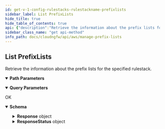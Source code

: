 ```yaml
---
id: get-v-1-config-rulestacks-rulestackname-prefixlists
sidebar_label: List PrefixLists
hide_title: true
hide_table_of_contents: true
api: {"description":"Retrieve the information about the prefix lists for the specified rulestack. \n","operationId":"get-v1-config-rulestacks-rulestackname-prefixlists","parameters":[{"description":"","in":"path","name":"rulestackname","required":true,"schema":{"type":"string"}},{"description":"If the number of prefix lists available for retrieval exceeds the maximum you requested, NGFW returns a NextToken value in response. To retrieve the next batch of prefix list, use this token in your next request.\n","in":"query","name":"nexttoken","required":false,"schema":{"maxLength":2048,"minLength":1,"pattern":"^[-0-9A-Za-z:\\/+=]+$","title":"Nexttoken","type":"string"}},{"description":"Prefix list candidate.\n","in":"query","name":"candidate","required":false,"schema":{"default":true,"title":"Candidate","type":"boolean"}},{"description":"Prefix lists in run state.\n","in":"query","name":"running","required":false,"schema":{"default":false,"title":"Running","type":"boolean"}},{"description":"Uncommitted Prefix lists.\n","in":"query","name":"uncommitted","required":false,"schema":{"default":false,"title":"Uncommitted","type":"boolean"}},{"description":"The maximum number of prefix lists that you want NGFW to return for this request.\n","in":"query","name":"maxresults","required":false,"schema":{"default":1024,"maximum":1024,"minimum":1,"title":"Maxresults","type":"integer"}}],"responses":{"200":{"content":{"application/json":{"schema":{"additionalProperties":false,"properties":{"Response":{"description":"The API call response.\n","additionalProperties":false,"properties":{"NextToken":{"description":"If the number of Prefix lists available for retrieval exceeds the maximum you requested, NGFW returns a NextToken value in response. To retrieve the next batch of Prefix list, use this token in your next request.\n","maxLength":2048,"minLength":1,"pattern":"^[-0-9A-Za-z:\\/+=]+$","title":"Nexttoken","type":"string"},"PrefixListCandidate":{"description":"Prefix list candidate.\n","items":{"type":"string"},"title":"Prefixlistcandidate","type":"array"},"PrefixListRunning":{"description":"Prefix lists on run state.\n","items":{"type":"string"},"title":"Prefixlistrunning","type":"array"},"PrefixListUncommitted":{"description":"Uncommitted Prefix lists.\n","items":{"additionalProperties":false,"properties":{"Name":{"description":"Name of the prefix list.\n","maxLength":128,"minLength":1,"pattern":"^[a-zA-Z0-9-]+$","title":"Name","type":"string"},"Operation":{"description":"Prefix list operation.\n","title":"Operation","type":"string"}},"required":["Name","Operation"],"title":"UncommittedPrefixListDetails","type":"object"},"title":"Prefixlistuncommitted","type":"array"},"RuleStackName":{"description":"Name of the rulestack.\n","title":"Rulestackname","type":"string"}},"title":"ResponseData","type":"object"},"ResponseStatus":{"description":"The API call response status.\n","additionalProperties":false,"properties":{"ErrorCode":{"default":0,"description":"Default value of a successful response is 0. Any other number indicates an error code.  \n\n400—HTTP bad request\n* InvalidRequestException—Operation failed due to invalid request. For example, unsupported parameter name or value in the request.\n* ResourceNotFoundException—Unable to locate a resource using the parameters you provided.\n* ThrottlingException—Operation failed due to throttling limitations.\n\n500—Bad request \n* InternalServerError—Your request is valid but Cloud NGFW could not perform the operation due to a system issue.\n","title":"Errorcode","type":"integer"},"Reason":{"description":"The error description. \n","title":"Reason","type":"string"}},"title":"Result","type":"object"}},"title":"ListPrefixListResponse","type":"object"}}},"description":"OK"}},"tags":["ManagePrefixLists"],"method":"get","path":"/v1/config/rulestacks/{rulestackname}/prefixlists","servers":[{"url":"https://api.us-east-1.aws.cloudngfw.paloaltonetworks.com"}],"info":{"contact":{},"description":"A prefix list allows you to group specific IP addresses that require the same policy enforcement. A prefix list can contain one or more IP addresses or IP netmask in CIDR notation.\n","title":"Manage Prefix Lists","version":"1.0.0"},"postman":{"name":"List PrefixLists","description":{"content":"Retrieve the information about the prefix lists for the specified rulestack. \n","type":"text/plain"},"url":{"path":["v1","config","rulestacks",":rulestackname","prefixlists"],"host":["{{baseUrl}}"],"query":[{"disabled":false,"description":{"content":"If the number of prefix lists available for retrieval exceeds the maximum you requested, NGFW returns a NextToken value in response. To retrieve the next batch of prefix list, use this token in your next request.\n","type":"text/plain"},"key":"nexttoken","value":""},{"disabled":false,"description":{"content":"Prefix list candidate.\n","type":"text/plain"},"key":"candidate","value":""},{"disabled":false,"description":{"content":"Prefix lists in run state.\n","type":"text/plain"},"key":"running","value":""},{"disabled":false,"description":{"content":"Uncommitted Prefix lists.\n","type":"text/plain"},"key":"uncommitted","value":""},{"disabled":false,"description":{"content":"The maximum number of prefix lists that you want NGFW to return for this request.\n","type":"text/plain"},"key":"maxresults","value":""}],"variable":[{"disabled":false,"description":{"content":"(Required) ","type":"text/plain"},"type":"any","value":"","key":"rulestackname"}]},"header":[{"key":"Accept","value":"application/json"}],"method":"GET"}}
sidebar_class_name: "get api-method"
info_path: docs/cloudngfw/api/aws/manage-prefix-lists
---
```



## List PrefixLists



Retrieve the information about the prefix lists for the specified rulestack. 


<details style={{"marginBottom":"1rem"}} data-collapsed={false} open={true}><summary style={{}}><strong>Path Parameters</strong></summary><div><ul><ParamsItem className={"paramsItem"} param={{"description":"","in":"path","name":"rulestackname","required":true,"schema":{"type":"string"}}}></ParamsItem></ul></div></details><details style={{"marginBottom":"1rem"}} data-collapsed={false} open={true}><summary style={{}}><strong>Query Parameters</strong></summary><div><ul><ParamsItem className={"paramsItem"} param={{"description":"If the number of prefix lists available for retrieval exceeds the maximum you requested, NGFW returns a NextToken value in response. To retrieve the next batch of prefix list, use this token in your next request.\n","in":"query","name":"nexttoken","required":false,"schema":{"maxLength":2048,"minLength":1,"pattern":"^[-0-9A-Za-z:\\/+=]+$","title":"Nexttoken","type":"string"}}}></ParamsItem><ParamsItem className={"paramsItem"} param={{"description":"Prefix list candidate.\n","in":"query","name":"candidate","required":false,"schema":{"default":true,"title":"Candidate","type":"boolean"}}}></ParamsItem><ParamsItem className={"paramsItem"} param={{"description":"Prefix lists in run state.\n","in":"query","name":"running","required":false,"schema":{"default":false,"title":"Running","type":"boolean"}}}></ParamsItem><ParamsItem className={"paramsItem"} param={{"description":"Uncommitted Prefix lists.\n","in":"query","name":"uncommitted","required":false,"schema":{"default":false,"title":"Uncommitted","type":"boolean"}}}></ParamsItem><ParamsItem className={"paramsItem"} param={{"description":"The maximum number of prefix lists that you want NGFW to return for this request.\n","in":"query","name":"maxresults","required":false,"schema":{"default":1024,"maximum":1024,"minimum":1,"title":"Maxresults","type":"integer"}}}></ParamsItem></ul></div></details><div><ApiTabs><TabItem label={"200"} value={"200"}><div>

OK

</div><div><MimeTabs groupId={"mime-type"}><TabItem label={"application/json"} value={"application/json"}><SchemaTabs groupId={"schema-tabs"}><TabTtem label={"Schema"} value={"Schema"}><details style={{}} data-collapsed={false} open={true}><summary style={{"textAlign":"left"}}><strong>Schema</strong></summary><div style={{"textAlign":"left","marginLeft":"1rem"}}></div><ul style={{"marginLeft":"1rem"}}><SchemaItem collapsible={true} className={"schemaItem"}><details style={{}}><summary style={{}}><strong>Response</strong><span style={{"opacity":"0.6"}}> object</span></summary><div style={{"marginLeft":"1rem"}}><div style={{"marginTop":".5rem","marginBottom":".5rem"}}>

The API call response.


</div><SchemaItem collapsible={false} name={"NextToken"} required={false} schemaDescription={"If the number of Prefix lists available for retrieval exceeds the maximum you requested, NGFW returns a NextToken value in response. To retrieve the next batch of Prefix list, use this token in your next request.\n"} schemaName={"Nexttoken"} qualifierMessage={"**Possible values:** `non-empty` and `<= 2048 characters`, Value must match regular expression `^[-0-9A-Za-z:\\/+=]+$`"} defaultValue={undefined}></SchemaItem><SchemaItem collapsible={false} name={"PrefixListCandidate"} required={false} schemaDescription={"Prefix list candidate.\n"} schemaName={"string[]"} qualifierMessage={undefined} defaultValue={undefined}></SchemaItem><SchemaItem collapsible={false} name={"PrefixListRunning"} required={false} schemaDescription={"Prefix lists on run state.\n"} schemaName={"string[]"} qualifierMessage={undefined} defaultValue={undefined}></SchemaItem><SchemaItem collapsible={true} className={"schemaItem"}><details style={{}}><summary style={{}}><strong>PrefixListUncommitted</strong><span style={{"opacity":"0.6"}}> object[]</span></summary><div style={{"marginLeft":"1rem"}}><div style={{"marginTop":".5rem","marginBottom":".5rem"}}>

Uncommitted Prefix lists.


</div><SchemaItem collapsible={false} name={"Name"} required={false} schemaDescription={"Name of the prefix list.\n"} schemaName={"Name"} qualifierMessage={"**Possible values:** `non-empty` and `<= 128 characters`, Value must match regular expression `^[a-zA-Z0-9-]+$`"} defaultValue={undefined}></SchemaItem><SchemaItem collapsible={false} name={"Operation"} required={false} schemaDescription={"Prefix list operation.\n"} schemaName={"Operation"} qualifierMessage={undefined} defaultValue={undefined}></SchemaItem></div></details></SchemaItem><SchemaItem collapsible={false} name={"RuleStackName"} required={false} schemaDescription={"Name of the rulestack.\n"} schemaName={"Rulestackname"} qualifierMessage={undefined} defaultValue={undefined}></SchemaItem></div></details></SchemaItem><SchemaItem collapsible={true} className={"schemaItem"}><details style={{}}><summary style={{}}><strong>ResponseStatus</strong><span style={{"opacity":"0.6"}}> object</span></summary><div style={{"marginLeft":"1rem"}}><div style={{"marginTop":".5rem","marginBottom":".5rem"}}>

The API call response status.


</div><SchemaItem collapsible={false} name={"ErrorCode"} required={false} schemaDescription={"Default value of a successful response is 0. Any other number indicates an error code.  \n\n400—HTTP bad request\n* InvalidRequestException—Operation failed due to invalid request. For example, unsupported parameter name or value in the request.\n* ResourceNotFoundException—Unable to locate a resource using the parameters you provided.\n* ThrottlingException—Operation failed due to throttling limitations.\n\n500—Bad request \n* InternalServerError—Your request is valid but Cloud NGFW could not perform the operation due to a system issue.\n"} schemaName={"Errorcode"} qualifierMessage={undefined} defaultValue={0}></SchemaItem><SchemaItem collapsible={false} name={"Reason"} required={false} schemaDescription={"The error description. \n"} schemaName={"Reason"} qualifierMessage={undefined} defaultValue={undefined}></SchemaItem></div></details></SchemaItem></ul></details></TabTtem></SchemaTabs></TabItem></MimeTabs></div></TabItem></ApiTabs></div>
      